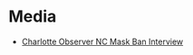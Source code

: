 # Media

- [Charlotte Observer NC Mask Ban Interview](https://www.charlotteobserver.com/news/state/north-carolina/article288689245.html)
